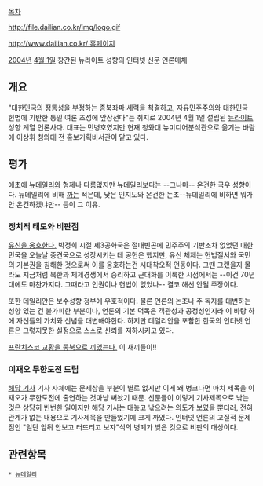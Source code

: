 [[목차]]

http://file.dailian.co.kr/img/logo.gif

[[http://www.dailian.co.kr/ 홈페이지]]

[[2004년]] [[4월 1일]] 창간된 뉴라이트 성향의 인터넷 신문 언론매체

== 개요 ==
"대한민국의 정통성을 부정하는 종북좌파 세력을 척결하고, 자유민주주의와 대한민국 헌법에 기반한 통일 여론 조성에 앞장선다"는 취지로 2004년 4월 1일 설립된 [[뉴라이트]] 성향 계열 언론사다. 
대표는 민병호였지만 현재 청와대 뉴미디어분석관으로 옮기는 바람에 이상휘 청와대 전 홍보기획비서관이 맡고 있다.
== 평가 ==
애초에 [[뉴데일리]]와 형제나 다름없지만 뉴데일리보다는 --그나마-- 온건한 극우 성향이다.  
뉴데일리에 비해 [[까]]는 적은데, 낮은 인지도와 온건한 논조--뉴데일리에 비하면 뭐가 안 온건하겠냐만-- 등이 그 이유.

=== 정치적 태도와 비판점 ===
[http://www.dailian.co.kr/news/news_view.htm?id=5481&page=7&code=&gubun=sh&search=유신 유신을 옹호한다.] 박정희 시절 제3공화국은 절대빈곤에 민주주의 기반조차 없었던 대한민국을 오늘날 중견국으로 성장시키는 데 공헌은 했지만, 유신 체제는 헌법질서와 국민의 기본권을 침해한 것으로써 이를 옹호하는건 시대착오적 언동이다. 그땐 그랬을지 몰라도 지금처럼 북한과 체제경쟁에서 승리하고 근대화를 이룩한 시점에서는 --이건 70년대에도 마찬가지다. 그때라고 인권이나 헌법이 없었나-- 결코 해선 안될 주장이다.

또한 데일리안은 보수성향 정부에 우호적이다. 물론 언론의 논조나 주 독자를 대변하는 성향 있는 건 불가피한 부분이나, 언론의 기본 덕목은 객관성과 공정성인지라 이 바탕 하에 자신들의 가치와 신념을 대변해야한다. 하지만 데일리안을 포함한 한국의 인터넷 언론은 그렇지못한 실정으로 스스로 신뢰를 저하시키고 있다.

[http://m.news.naver.com/read.nhn?mode=LSD&mid=sec&sid1=102&oid=119&aid=0002034643 프란치스코 교황을 종북으로 끼었는다.]
이 새끼들이!!
=== 이재오 무한도전 드립 ===
[http://www.dailian.co.kr/news/view/236486 해당 기사] 기사 자체에는 문제삼을 부분이 별로 없지만 이게 왜 병크나면 마치 제목을 이재오가 무한도전에 출연하는 것마냥 써놨기 때문. 신문들이 이렇게 기사제목으로 낚는 것은 상당히 빈번한 일이지만 해당 기사는 대놓고 낚으려는 의도가 보였을 뿐더러, 전혀 관계가 없는 내용으로 기사제목을 만들었기에 크게 까였다. 인터넷 언론의 고질적 문제점인 "일단 앞뒤 안보고 터뜨리고 보자"식의 병폐가 빚은 것으로 비판의 대상이다. 

== 관련항목 ==

 * [[뉴데일리]]
